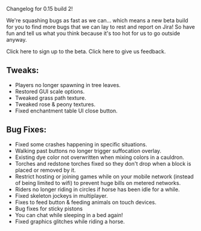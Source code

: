 Changelog for 0.15 build 2!

We're squashing bugs as fast as we can… which means a new beta build for you to find more bugs that we can lay to rest and report on Jira! So have fun and tell us what you think because it's too hot for us to go outside anyway.

Click here to sign up to the beta. Click here to give us feedback.

## **Tweaks:**

-   Players no longer spawning in tree leaves.
-   Restored GUI scale options.
-   Tweaked grass path texture.
-   Tweaked rose & peony textures.
-   Fixed enchantment table UI close button.

## **Bug Fixes:**

-   Fixed some crashes happening in specific situations.
-   Walking past buttons no longer trigger suffocation overlay.
-   Existing dye color not overwritten when mixing colors in a cauldron.
-   Torches and redstone torches fixed so they don't drop when a block is placed or removed by it.
-   Restrict hosting or joining games while on your mobile network (instead of being limited to wifi) to prevent huge bills on metered networks.  
-   Riders no longer riding in circles if horse has been idle for a while.
-   Fixed skeleton jockeys in multiplayer.
-   Fixes to feed button & feeding animals on touch devices.
-   Bug fixes for sticky pistons
-   You can chat while sleeping in a bed again!
-   Fixed graphics glitches while riding a horse.